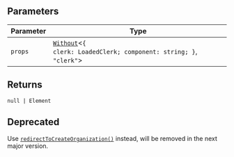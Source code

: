 ## Parameters

| Parameter | Type                                                                                                      |
| --------- | --------------------------------------------------------------------------------------------------------- |
| `props`   | [`Without`](../types/without.mdx)\<<code>\{ clerk: LoadedClerk; component: string; \}</code>, `"clerk"`\> |

## Returns

<code>null \| Element</code>

## Deprecated

Use [`redirectToCreateOrganization()`](/docs/references/javascript/clerk#redirect-to-create-organization) instead, will be removed in the next major version.

